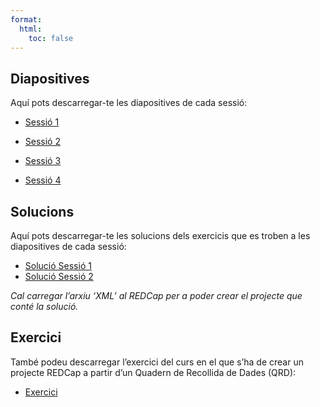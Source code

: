 ```yaml
---
format: 
  html:
    toc: false
---
```


## Diapositives

Aquí pots descarregar-te les diapositives de cada sessió:

- [Sessió 1](WWW/Sessio1.pdf){.btn}

- [Sessió 2](WWW/Sessio2.pdf){.btn}

- [Sessió 3](WWW/Sessio3.pdf){.btn}

- [Sessió 4](WWW/Sessio4.pdf){.btn}

## Solucions

Aquí pots descarregar-te les solucions dels exercicis que es troben a les diapositives de cada sessió:

<ul>

<li><a href="WWW/SolutionSessio1_2025-10-29_0838.REDCap.xml" download="SolutionSessio1_2025-10-29_0838.REDCap.xml">Solució Sessió 1</a></li>

<li><a href="WWW/SolutionSessio2_2025-10-29_0838.REDCap.xml" download="SolutionSessio2_2025-10-29_0838.REDCap.xml">Solució Sessió 2</a></li>

</ul>

<i>Cal carregar l'arxiu 'XML' al REDCap per a poder crear el projecte que conté la solució.</i>

## Exercici

També podeu descarregar l'exercici del curs en el que s'ha de crear un projecte REDCap a partir d'un Quadern de Recollida de Dades (QRD):

- [Exercici](WWW/Exercici.pdf){.btn}